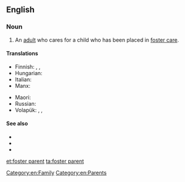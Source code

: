 ==English==

===Noun===
{{en-noun|head=[[foster]] [[parent]]}}

# An [[adult]] who cares for a child who has been placed in [[foster care]].

====Translations====
{{trans-top|an adult who cares for a child who has been placed in foster care}}
* Finnish: {{t|fi|kasvatusvanhempi}}, {{t|fi|sijaisvanhempi}}, {{t|fi|perhehoitaja}}
* Hungarian: {{t|hu|nevelőszülő}}
* Italian: {{t|it|genitore adottivo|m}}
* Manx: {{t|gv|dolteyder|m}}
{{trans-mid}}
* Maori: {{t|mi|matua whāngai}}
* Russian: {{t|ru|приёмный роди́тель|m}}
* Volapük: {{qualifier|♂♀}} {{t+|vo|kälan}}, {{qualifier|♂}} {{t|vo|hikälan}}, {{qualifier|♀}} {{t+|vo|jikälan}}
{{trans-bottom}}

====See also====
* {{l|en|foster care}}
* {{l|en|foster home}}
* {{l|en|foster child}}

[[Category:en:Family]]
[[Category:en:Parents]]

[[et:foster parent]]
[[ta:foster parent]]